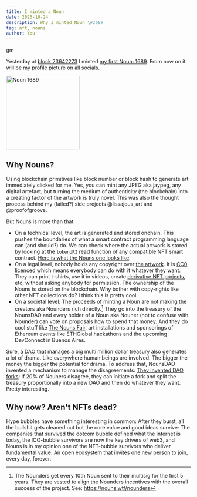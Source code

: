```yaml
---
title: I minted a Noun
date: 2025-10-24
description: Why I minted Noun \#1689
tag: nft, nouns
author: You
---
```


gm

Yesterday at
[block 23642273](https://eth.blockscout.com/tx/0x0f69832d15ef581817de0b73248be25cb02d503f00288b8517fb31285532223a)
I minted [my first Noun: 1689](https://nouns.wtf/noun/1689). From now on it will
be my profile picture on all socials.

<a href="https://nouns.wtf/noun/1689">
  <img src="/images/noun-1689.svg" alt="Noun 1689" width="200" height="200" />
</a>

## Why Nouns?

Using blockchain primitives like block number or block hash to generate art
immediately clicked for me. Yes, you can mint any JPEG aka jaypeg, any digital artefact,
but turning the medium of authenticity (the blockchain) into a creating factor
of the artwork is truly novel. This was also the thought process behind my
(failed?) side projects @lissajous_art and @proofofgroove.

But Nouns is more than that:

- On a technical level, the art is generated and stored onchain. This pushes the boundaries of what a smart
  contract programming language can (and should?) do. We can check where the actual artwork is stored by looking at the
  `tokenURI` read function of any compatible NFT smart contract.
  [Here is what the Nouns one looks like](https://abi.ninja/0x9C8fF314C9Bc7F6e59A9d9225Fb22946427eDC03/1?methods=tokenURI).
- On a legal level, nobody holds any copyright over
  [the artwork](https://nouns.wtf/brand). It is
  [CC0 licenced](https://creativecommons.org/public-domain/cc0/) which means
  everybody can do with it whatever they want. They can print t-shirts, use it
  in videos, create [derivative NFT projects](https://lilnouns.wtf/), etc,
  without asking anybody for permission. The ownership of the Nouns is stored on
  the blockchain. Why bother with copy-rights like other NFT collections do? I
  think this is pretty cool.
- On a societal level: The proceeds of minting a Noun are not making the
  creators aka Nounders rich directly.[^1] They go into the treasury of the
  NounsDAO and every holder of a Noun aka Nouner (not to confuse with
  Noun**d**er) can vote on proposals how to spend that money. And they do cool
  stuff like [The Nouns Fair](https://nouns.wtf/vote/855), art installations and
  sponsorings of Ethereum events like ETHGlobal hackathons and the upcoming
  DevConnect in Buenos Aires.

Sure, a DAO that manages a big multi million dollar treasury also generates a
lot of drama. Like everywhere human beings are involved. The bigger the money the
bigger the potential for drama. To address that, NounsDAO invented a mechanism
to manage the disagreements: [They invented DAO forks](https://nouns.wtf/fork):
If 20% of Nouners disagree, they can initiate a fork and split the treasury
proportionally into a new DAO and then do whatever they want. Pretty
interesting.

## Why now? Aren't NFTs dead?

Hype bubbles have something interesting in common: After they burst, all the
bullshit gets cleaned out but the core value and good ideas survive: The
companies that survived the dotcom bubble defined what the internet is today,
the ICO-bubble survivors are now the key drivers of web3, and Nouns is in my
opinion one of the NFT-bubble survivors who deliver fundamental value. An open
ecosystem that invites one new person to join, every day, forever.

[^1]: The Nounders get every 10th Noun sent to their multisig for the first 5 years. They are vested to align the Nounders incentives with the overall success of the project. See: https://nouns.wtf/nounders
